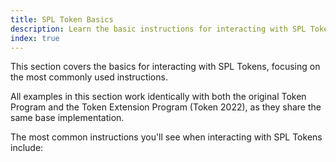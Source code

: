 ```yaml
---
title: SPL Token Basics
description: Learn the basic instructions for interacting with SPL Tokens.
index: true
---
```


This section covers the basics for interacting with SPL Tokens, focusing on the
most commonly used instructions.

All examples in this section work identically with both the original Token
Program and the Token Extension Program (Token 2022), as they share the same
base implementation.

The most common instructions you'll see when interacting with SPL Tokens
include:
